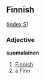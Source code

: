 ==Finnish==
([[Wiktionary:Finnish_index_s|index S]])

===Adjective===
'''suomalainen'''

# [[Finnish]] 
# a Finn